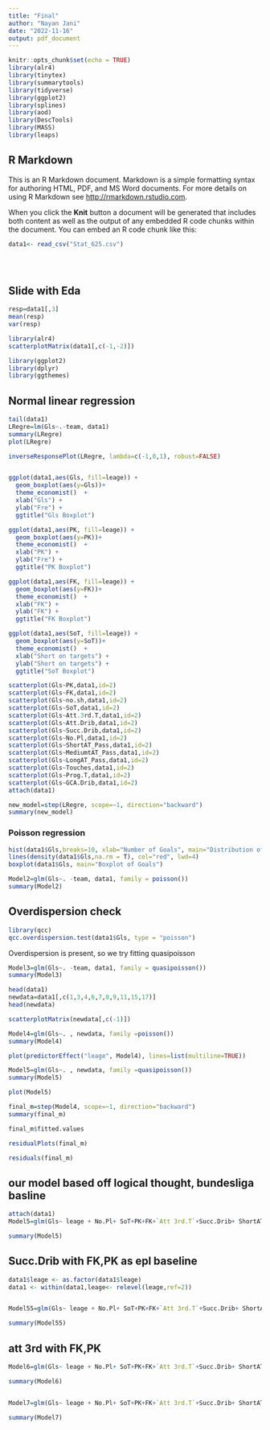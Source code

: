 ```yaml
---
title: "Final"
author: "Nayan Jani"
date: "2022-11-16"
output: pdf_document
---
```


```r
knitr::opts_chunk$set(echo = TRUE)
library(alr4)
library(tinytex)
library(summarytools)
library(tidyverse)
library(ggplot2)
library(splines)
library(aod)
library(DescTools)
library(MASS)
library(leaps)

```

## R Markdown

This is an R Markdown document. Markdown is a simple formatting syntax for authoring HTML, PDF, and MS Word documents. For more details on using R Markdown see <http://rmarkdown.rstudio.com>.

When you click the **Knit** button a document will be generated that includes both content as well as the output of any embedded R code chunks within the document. You can embed an R code chunk like this:

```r
data1<- read_csv("Stat_625.csv")


  

```

## Slide with Eda



```r
resp=data1[,3]
mean(resp)
var(resp)
```


```r
library(alr4)
scatterplotMatrix(data1[,c(-1,-2)])
```


```r
library(ggplot2)
library(dplyr)
library(ggthemes)
```



## Normal linear regression

```r
tail(data1)
LRegre=lm(Gls~.-team, data1)
summary(LRegre)
plot(LRegre)
```


```r
inverseResponsePlot(LRegre, lambda=c(-1,0,1), robust=FALSE)
```


```r
```



```r
ggplot(data1,aes(Gls, fill=leage)) +
  geom_boxplot(aes(y=Gls))+
  theme_economist()  +
  xlab("Gls") +
  ylab("Fre") +
  ggtitle("Gls Boxplot")
```

```r
ggplot(data1,aes(PK, fill=leage)) +
  geom_boxplot(aes(y=PK))+
  theme_economist()  +
  xlab("PK") +
  ylab("Fre") +
  ggtitle("PK Boxplot")
```



```r
ggplot(data1,aes(FK, fill=leage)) +
  geom_boxplot(aes(y=FK))+
  theme_economist()  +
  xlab("FK") +
  ylab("FK") +
  ggtitle("FK Boxplot")
```

```r
ggplot(data1,aes(SoT, fill=leage)) +
  geom_boxplot(aes(y=SoT))+
  theme_economist()  +
  xlab("Short on targets") +
  ylab("Short on targets") +
  ggtitle("SoT Boxplot")
```
```r
scatterplot(Gls~PK,data1,id=2)
scatterplot(Gls~FK,data1,id=2)
scatterplot(Gls~no.sh,data1,id=2)
scatterplot(Gls~SoT,data1,id=2)
scatterplot(Gls~Att.3rd.T,data1,id=2)
scatterplot(Gls~Att.Drib,data1,id=2)
scatterplot(Gls~Succ.Drib,data1,id=2)
scatterplot(Gls~No.Pl,data1,id=2)
scatterplot(Gls~ShortAT_Pass,data1,id=2)
scatterplot(Gls~MediumtAT_Pass,data1,id=2)
scatterplot(Gls~LongAT_Pass,data1,id=2)
scatterplot(Gls~Touches,data1,id=2)
scatterplot(Gls~Prog.T,data1,id=2)
scatterplot(Gls~GCA.Drib,data1,id=2)
attach(data1)
```
```r
new_model=step(LRegre, scope=~1, direction="backward")
summary(new_model)
```





### Poisson regression
```r
hist(data1$Gls,breaks=10, xlab="Number of Goals", main="Distribution of Goals", prob=TRUE)
lines(density(data1$Gls,na.rm = T), col="red", lwd=4)
boxplot(data1$Gls, main="Boxplot of Goals")
```

```r
Model2=glm(Gls~. -team, data1, family = poisson())
summary(Model2)
```

## Overdispersion check
```r
library(qcc)
qcc.overdispersion.test(data1$Gls, type = "poisson")
```

Overdispersion is present, so we try fitting quasipoisson


```r
Model3=glm(Gls~. -team, data1, family = quasipoisson())
summary(Model3)
```

```r
head(data1)
newdata=data1[,c(1,3,4,6,7,8,9,11,15,17)]
head(newdata)
```

```r
scatterplotMatrix(newdata[,c(-1)])
```
```r
Model4=glm(Gls~. , newdata, family =poisson())
summary(Model4)
```
```r
plot(predictorEffect("leage", Model4), lines=list(multiline=TRUE))
```




```r
Model5=glm(Gls~. , newdata, family =quasipoisson())
summary(Model5)

plot(Model5)
```
```r
final_m=step(Model4, scope=~1, direction="backward")
summary(final_m)
```

```r
final_m$fitted.values
```
```r
residualPlots(final_m)
```

```r
residuals(final_m)
```

## our model based off logical thought, bundesliga basline

```r
attach(data1)
Model5=glm(Gls~ leage + No.Pl+ SoT+PK+FK+`Att 3rd.T`+Succ.Drib+ ShortAT_Pass+ Succ.Drib:PK+Succ.Drib:FK+`Att 3rd.T`:FK, data1, family =quasipoisson())

summary(Model5)
```
## Succ.Drib with FK,PK as epl baseline

```r


data1$leage <- as.factor(data1$leage)
data1 <- within(data1,leage<- relevel(leage,ref=2))


Model55=glm(Gls~ leage + No.Pl+ SoT+PK+FK+`Att 3rd.T`+Succ.Drib+ ShortAT_Pass+ Succ.Drib:PK+Succ.Drib:FK, data1, family =quasipoisson())

summary(Model55)
```
## att 3rd with FK,PK

```r
Model6=glm(Gls~ leage + No.Pl+ SoT+PK+FK+`Att 3rd.T`+Succ.Drib+ ShortAT_Pass+ `Att 3rd.T`:PK+`Att 3rd.T`:FK, data1, family =quasipoisson())

summary(Model6)



```
```r
Model7=glm(Gls~ leage + No.Pl+ SoT+PK+FK+`Att 3rd.T`+Succ.Drib+ ShortAT_Pass+ ShortAT_Pass:PK+ShortAT_Pass:FK, data1, family =quasipoisson())

summary(Model7)

```

